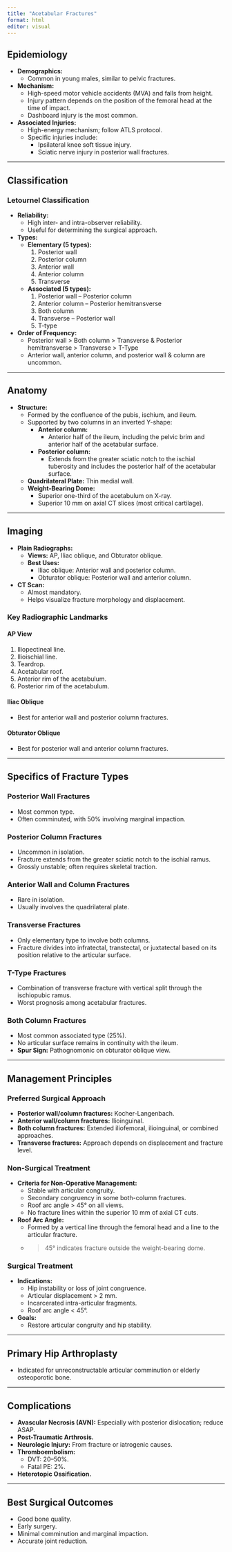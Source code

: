 ```yaml
---
title: "Acetabular Fractures"
format: html
editor: visual
---
```


## Epidemiology
- **Demographics:**  
  - Common in young males, similar to pelvic fractures.
- **Mechanism:**  
  - High-speed motor vehicle accidents (MVA) and falls from height.  
  - Injury pattern depends on the position of the femoral head at the time of impact.  
  - Dashboard injury is the most common.  
- **Associated Injuries:**  
  - High-energy mechanism; follow ATLS protocol.  
  - Specific injuries include:  
    - Ipsilateral knee soft tissue injury.  
    - Sciatic nerve injury in posterior wall fractures.  

---

## Classification

### Letournel Classification
- **Reliability:**  
  - High inter- and intra-observer reliability.  
  - Useful for determining the surgical approach.  
- **Types:**  
  - **Elementary (5 types):**  
    1. Posterior wall  
    2. Posterior column  
    3. Anterior wall  
    4. Anterior column  
    5. Transverse  
  - **Associated (5 types):**  
    1. Posterior wall – Posterior column  
    2. Anterior column – Posterior hemitransverse  
    3. Both column  
    4. Transverse – Posterior wall  
    5. T-type  
- **Order of Frequency:**  
  - Posterior wall > Both column > Transverse & Posterior hemitransverse > Transverse > T-Type  
  - Anterior wall, anterior column, and posterior wall & column are uncommon.  

---

## Anatomy
- **Structure:**  
  - Formed by the confluence of the pubis, ischium, and ileum.  
  - Supported by two columns in an inverted Y-shape:  
    - **Anterior column:**  
      - Anterior half of the ileum, including the pelvic brim and anterior half of the acetabular surface.  
    - **Posterior column:**  
      - Extends from the greater sciatic notch to the ischial tuberosity and includes the posterior half of the acetabular surface.  
  - **Quadrilateral Plate:** Thin medial wall.  
  - **Weight-Bearing Dome:**  
    - Superior one-third of the acetabulum on X-ray.  
    - Superior 10 mm on axial CT slices (most critical cartilage).  

---

## Imaging
- **Plain Radiographs:**  
  - **Views:** AP, Iliac oblique, and Obturator oblique.  
  - **Best Uses:**  
    - Iliac oblique: Anterior wall and posterior column.  
    - Obturator oblique: Posterior wall and anterior column.  

- **CT Scan:**  
  - Almost mandatory.  
  - Helps visualize fracture morphology and displacement.  

### Key Radiographic Landmarks
#### AP View
1. Iliopectineal line.  
2. Ilioischial line.  
3. Teardrop.  
4. Acetabular roof.  
5. Anterior rim of the acetabulum.  
6. Posterior rim of the acetabulum.  

#### Iliac Oblique
- Best for anterior wall and posterior column fractures.  

#### Obturator Oblique
- Best for posterior wall and anterior column fractures.  

---

## Specifics of Fracture Types

### Posterior Wall Fractures
- Most common type.  
- Often comminuted, with 50% involving marginal impaction.  

### Posterior Column Fractures
- Uncommon in isolation.  
- Fracture extends from the greater sciatic notch to the ischial ramus.  
- Grossly unstable; often requires skeletal traction.  

### Anterior Wall and Column Fractures
- Rare in isolation.  
- Usually involves the quadrilateral plate.  

### Transverse Fractures
- Only elementary type to involve both columns.  
- Fracture divides into infratectal, transtectal, or juxtatectal based on its position relative to the articular surface.  

### T-Type Fractures
- Combination of transverse fracture with vertical split through the ischiopubic ramus.  
- Worst prognosis among acetabular fractures.  

### Both Column Fractures
- Most common associated type (25%).  
- No articular surface remains in continuity with the ileum.  
- **Spur Sign:** Pathognomonic on obturator oblique view.  

---

## Management Principles

### Preferred Surgical Approach
- **Posterior wall/column fractures:** Kocher-Langenbach.  
- **Anterior wall/column fractures:** Ilioinguinal.  
- **Both column fractures:** Extended iliofemoral, ilioinguinal, or combined approaches.  
- **Transverse fractures:** Approach depends on displacement and fracture level.  

### Non-Surgical Treatment
- **Criteria for Non-Operative Management:**  
  - Stable with articular congruity.  
  - Secondary congruency in some both-column fractures.  
  - Roof arc angle > 45° on all views.  
  - No fracture lines within the superior 10 mm of axial CT cuts.  
- **Roof Arc Angle:**  
  - Formed by a vertical line through the femoral head and a line to the articular fracture.  
  - >45° indicates fracture outside the weight-bearing dome.  

### Surgical Treatment
- **Indications:**  
  - Hip instability or loss of joint congruence.  
  - Articular displacement > 2 mm.  
  - Incarcerated intra-articular fragments.  
  - Roof arc angle < 45°.  
- **Goals:**  
  - Restore articular congruity and hip stability.  

---

## Primary Hip Arthroplasty
- Indicated for unreconstructable articular comminution or elderly osteoporotic bone.  

---

## Complications
- **Avascular Necrosis (AVN):** Especially with posterior dislocation; reduce ASAP.  
- **Post-Traumatic Arthrosis.**  
- **Neurologic Injury:** From fracture or iatrogenic causes.  
- **Thromboembolism:**  
  - DVT: 20–50%.  
  - Fatal PE: 2%.  
- **Heterotopic Ossification.**  

---

## Best Surgical Outcomes
- Good bone quality.  
- Early surgery.  
- Minimal comminution and marginal impaction.  
- Accurate joint reduction.  
